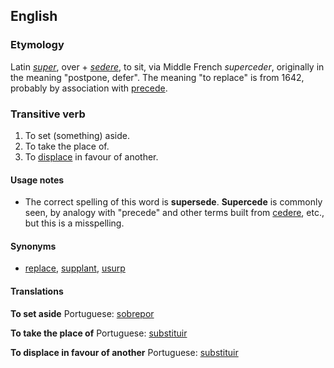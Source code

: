 ==English==

===Etymology===
Latin ''[[super]]'', over + ''[[sedere]]'', to sit, via Middle French ''superceder'', originally in the meaning "postpone, defer". The meaning "to replace" is from 1642, probably by association with [[precede]].

===Transitive verb===
{{en-infl-reg-other-e|supersed|e}}

# To set (something) aside.
# To take the place of.
# To [[displace]] in favour of another.

====Usage notes====
*The correct spelling of this word is '''supersede'''.  '''Supercede''' is commonly seen, by analogy with  "precede" and other terms built from [[cedere]], etc., but this is a misspelling.

====Synonyms====
*[[replace]], [[supplant]], [[usurp]]

====Translations====
'''To set aside'''
{{top}}
{{mid}}
Portuguese: [[sobrepor]]
{{bottom}}

'''To take the place of'''
{{top}}
{{mid}}
Portuguese: [[substituir]]
{{bottom}}

'''To displace in favour of another'''
{{top}}
{{mid}}
Portuguese: [[substituir]]
{{bottom}}